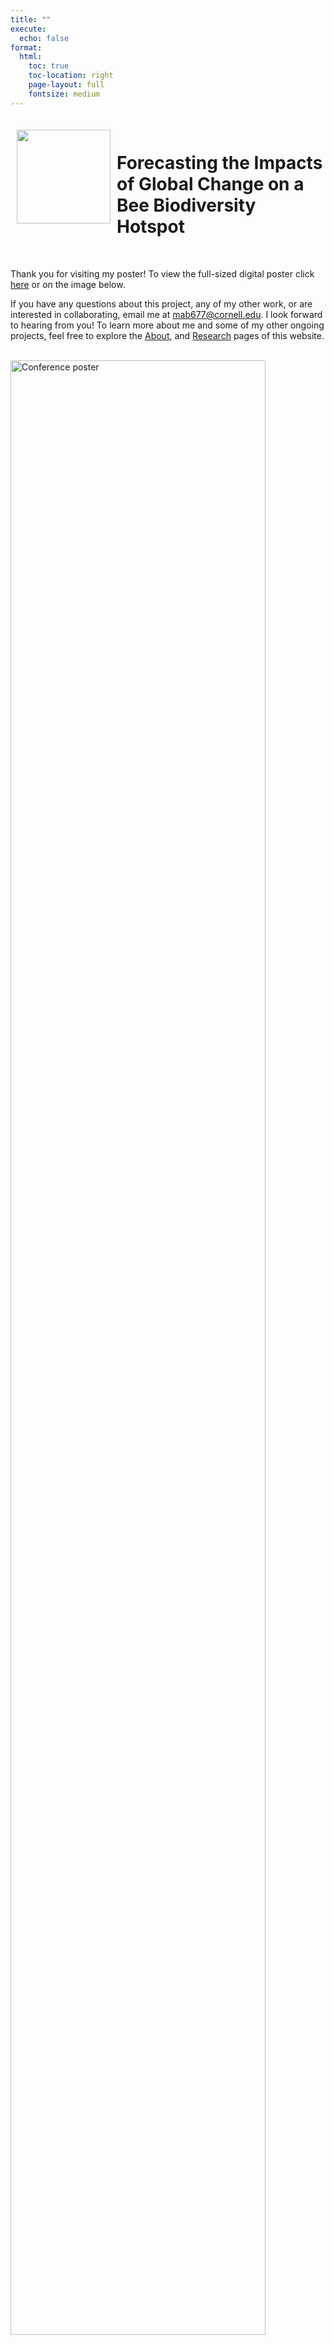```yaml
---
title: ""
execute:
  echo: false
format: 
  html:
    toc: true
    toc-location: right
    page-layout: full
    fontsize: medium
---
```


```{=html}
<div>
  <div style="float: left; position: relative; top: 10px; padding:10px;">
  <img src="./images/main_map2.png"
       width = "150" />
  <br>
  </div>
<br>
<h1> Forecasting the Impacts of Global Change on a Bee Biodiversity Hotspot </h1>
<br>
</div>
```

Thank you for visiting my poster! To view the full-sized digital poster click [here](./images/buckner_poster.png) or on the image below.

If you have any questions about this project, any of my other work, or are interested in collaborating, email me at [mab677@cornell.edu](mailto:mab677@cornell.edu). I look forward to hearing from you! To learn more about me and some of my other ongoing projects, feel free to explore the [About](/about.html), and [Research](/projects.html) pages of this website.
\
\
```{=html}
<img src="./images/buckner_poster_low.png" alt="Conference poster" class = "responsive"
     width = 90%
     onclick="window.open('./images/buckner_poster.png', '_blank');"/>
<br>
<br>
<h3> Timelapse: Las Vegas Urban Sprawl (1980-2020) </h3>
<iframe width="560" height="315" src="https://www.youtube.com/embed/zw4CCLmMJIg?controls=0" title="YouTube video player" frameborder="0" allow="accelerometer; autoplay; clipboard-write; encrypted-media; gyroscope; picture-in-picture; web-share" allowfullscreen></iframe>
<br>
```

